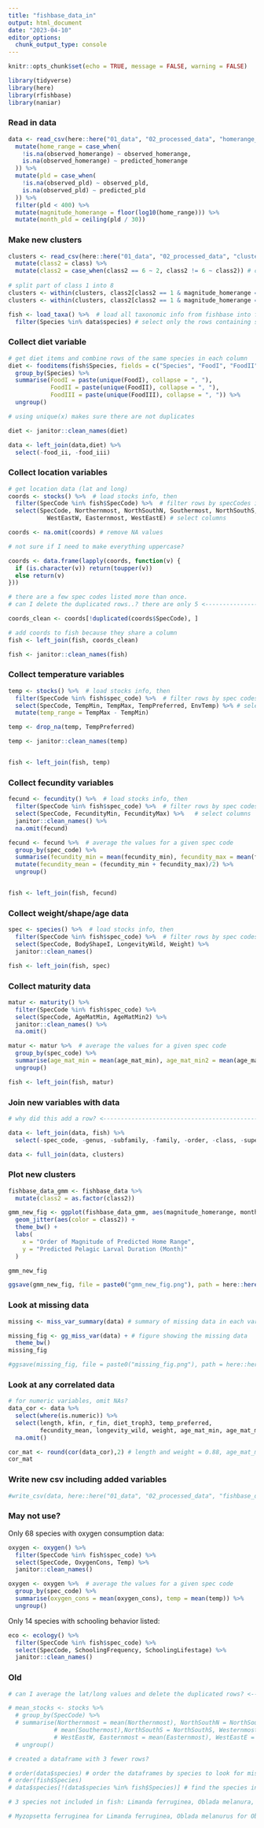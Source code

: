 ```yaml
---
title: "fishbase_data_in"
output: html_document
date: "2023-04-10"
editor_options: 
  chunk_output_type: console
---
```


```r
knitr::opts_chunk$set(echo = TRUE, message = FALSE, warning = FALSE)

library(tidyverse)
library(here)
library(rfishbase)
library(naniar)
```

### Read in data

```r
data <- read_csv(here::here("01_data", "02_processed_data", "homerange_pld.csv")) %>%
  mutate(home_range = case_when(
    !is.na(observed_homerange) ~ observed_homerange,
    is.na(observed_homerange) ~ predicted_homerange
  )) %>%
  mutate(pld = case_when(
    !is.na(observed_pld) ~ observed_pld,
    is.na(observed_pld) ~ predicted_pld
  )) %>%
  filter(pld < 400) %>%
  mutate(magnitude_homerange = floor(log10(home_range))) %>%
  mutate(month_pld = ceiling(pld / 30))
```

### Make new clusters

```r

clusters <- read_csv(here::here("01_data", "02_processed_data", "clusters.csv")) %>% 
  mutate(class2 = class) %>% 
  mutate(class2 = case_when(class2 == 6 ~ 2, class2 != 6 ~ class2)) # combine classes 6 into 2
  
# split part of class 1 into 8
clusters <- within(clusters, class2[class2 == 1 & magnitude_homerange == -2] <- 8) 
clusters <- within(clusters, class2[class2 == 1 & magnitude_homerange == -3] <- 8)

```

```r
fish <- load_taxa() %>%  # load all taxonomic info from fishbase into fish, then
  filter(Species %in% data$species) # select only the rows containing species listed in data
```


### Collect diet variable

```r
# get diet items and combine rows of the same species in each column
diet <- fooditems(fish$Species, fields = c("Species", "FoodI", "FoodII", "FoodIII")) %>% 
  group_by(Species) %>%
  summarise(FoodI = paste(unique(FoodI), collapse = ", "), 
            FoodII = paste(unique(FoodII), collapse = ", "), 
            FoodIII = paste(unique(FoodIII), collapse = ", ")) %>% 
  ungroup()

# using unique(x) makes sure there are not duplicates

diet <- janitor::clean_names(diet)

data <- left_join(data,diet) %>% 
  select(-food_ii, -food_iii)
```


### Collect location variables

```r
# get location data (lat and long)
coords <- stocks() %>%  # load stocks info, then
  filter(SpecCode %in% fish$SpecCode) %>%  # filter rows by specCodes in fish, then
  select(SpecCode, Northernmost, NorthSouthN, Southermost, NorthSouthS, Westernmost,
           WestEastW, Easternmost, WestEastE) # select columns

coords <- na.omit(coords) # remove NA values

# not sure if I need to make everything uppercase?

coords <- data.frame(lapply(coords, function(v) {
  if (is.character(v)) return(toupper(v))
  else return(v)
}))

# there are a few spec codes listed more than once. 
# can I delete the duplicated rows..? there are only 5 <-----------------------------------------------

coords_clean <- coords[!duplicated(coords$SpecCode), ]

# add coords to fish because they share a column
fish <- left_join(fish, coords_clean)

fish <- janitor::clean_names(fish)
```


### Collect temperature variables

```r

temp <- stocks() %>%  # load stocks info, then
  filter(SpecCode %in% fish$spec_code) %>%  # filter rows by spec codes in fish, then
  select(SpecCode, TempMin, TempMax, TempPreferred, EnvTemp) %>% # select columns
  mutate(temp_range = TempMax - TempMin)

temp <- drop_na(temp, TempPreferred)

temp <- janitor::clean_names(temp)


fish <- left_join(fish, temp)

```


### Collect fecundity variables

```r

fecund <- fecundity() %>%  # load stocks info, then
  filter(SpecCode %in% fish$spec_code) %>%  # filter rows by spec codes in fish, then
  select(SpecCode, FecundityMin, FecundityMax) %>%   # select columns
  janitor::clean_names() %>% 
  na.omit(fecund)

fecund <- fecund %>%  # average the values for a given spec code
  group_by(spec_code) %>% 
  summarise(fecundity_min = mean(fecundity_min), fecundity_max = mean(fecundity_max)) %>% 
  mutate(fecundity_mean = (fecundity_min + fecundity_max)/2) %>% 
  ungroup()


fish <- left_join(fish, fecund)

```


### Collect weight/shape/age data

```r

spec <- species() %>%  # load stocks info, then
  filter(SpecCode %in% fish$spec_code) %>%  # filter rows by spec codes in fish, then
  select(SpecCode, BodyShapeI, LongevityWild, Weight) %>% 
  janitor::clean_names()

fish <- left_join(fish, spec)

```


### Collect maturity data

```r

matur <- maturity() %>% 
  filter(SpecCode %in% fish$spec_code) %>% 
  select(SpecCode, AgeMatMin, AgeMatMin2) %>% 
  janitor::clean_names() %>% 
  na.omit()

matur <- matur %>%  # average the values for a given spec code
  group_by(spec_code) %>% 
  summarise(age_mat_min = mean(age_mat_min), age_mat_min2 = mean(age_mat_min2)) %>% 
  ungroup()

fish <- left_join(fish, matur)

```


### Join new variables with data

```r

# why did this add a row? <------------------------------------------------------------------------------

data <- left_join(data, fish) %>% 
  select(-spec_code, -genus, -subfamily, -family, -order, -class, -super_class)

data <- full_join(data, clusters)

```


### Plot new clusters

```r

fishbase_data_gmm <- fishbase_data %>% 
  mutate(class2 = as.factor(class2))

gmm_new_fig <- ggplot(fishbase_data_gmm, aes(magnitude_homerange, month_pld)) +
  geom_jitter(aes(color = class2)) +
  theme_bw() +
  labs(
    x = "Order of Magnitude of Predicted Home Range",
    y = "Predicted Pelagic Larval Duration (Month)"
  )

gmm_new_fig

ggsave(gmm_new_fig, file = paste0("gmm_new_fig.png"), path = here::here("04_figs"), height = 8, width = 15)

```


### Look at missing data

```r

missing <- miss_var_summary(data) # summary of missing data in each variable

missing_fig <- gg_miss_var(data) + # figure showing the missing data
  theme_bw()
missing_fig

#ggsave(missing_fig, file = paste0("missing_fig.png"), path = here::here("04_figs"))


```


### Look at any correlated data

```r

# for numeric variables, omit NAs?
data_cor <- data %>% 
  select(where(is.numeric)) %>% 
  select(length, kfin, r_fin, diet_troph3, temp_preferred, 
         fecundity_mean, longevity_wild, weight, age_mat_min, age_mat_min2) %>% 
  na.omit()

cor_mat <- round(cor(data_cor),2) # length and weight = 0.88, age_mat_min/2 and longevity_wild > 0.70 for all three
cor_mat


```


### Write new csv including added variables

```r

#write_csv(data, here::here("01_data", "02_processed_data", "fishbase_data.csv"))

```


### May not use?

Only 68 species with oxygen consumption data:
```r

oxygen <- oxygen() %>% 
  filter(SpecCode %in% fish$spec_code) %>% 
  select(SpecCode, OxygenCons, Temp) %>% 
  janitor::clean_names()

oxygen <- oxygen %>%  # average the values for a given spec code
  group_by(spec_code) %>% 
  summarise(oxygen_cons = mean(oxygen_cons), temp = mean(temp)) %>% 
  ungroup()


```

Only 14 species with schooling behavior listed:
```r

eco <- ecology() %>% 
  filter(SpecCode %in% fish$spec_code) %>% 
  select(SpecCode, SchoolingFrequency, SchoolingLifestage) %>% 
  janitor::clean_names()

```








### Old
```r
# can I average the lat/long values and delete the duplicated rows? <--------------- NO. bc this messes with the E/W delineation

# mean_stocks <- stocks %>% 
  # group_by(SpecCode) %>% 
  # summarise(Northernmost = mean(Northernmost), NorthSouthN = NorthSouthN, Southernmost =
             # mean(Southermost),NorthSouthS = NorthSouthS, Westernmost = mean(Westernmost), WestEastW =
             # WestEastW, Easternmost = mean(Easternmost), WestEastE = WestEastE) %>% 
  # ungroup()
```

```r
# created a dataframe with 3 fewer rows?

# order(data$species) # order the dataframes by species to look for missing species names
# order(fish$Species)
# data$species[!(data$species %in% fish$Species)] # find the species in data that are not included in fish

# 3 species not included in fish: Limanda ferruginea, Oblada melanura, Pennahia anea

# Myzopsetta ferruginea for Limanda ferruginea, Oblada melanurus for Oblada melanura, Pennahia aneas for Pennahia anea
```



